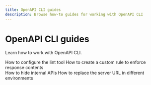 ```yaml
---
title: OpenAPI CLI guides
description: Browse how-to guides for working with OpenAPI CLI
---
```



# OpenAPI CLI guides

Learn how to work with OpenAPI CLI.

<div>

  <Flex justifyContent="space-between">
    <WideTile to="./lint.md" header="Managing the lint configuration">
      How to configure the lint tool
    </WideTile>
    <WideTile to="./response-contains-property.md" header="Enforcing response contents">
      How to create a custom rule to enforce response contents
    </WideTile>
  </Flex>
</div>


<div>

  <Flex justifyContent="space-between">
    <WideTile to="./hide-apis.md" header="Hiding internal APIs">
      How to hide internal APIs
    </WideTile>
    <WideTile to="./replace-server-url.md" header="Replacing the server URL">
      How to replace the server URL in different environments
    </WideTile>
  </Flex>
</div>
